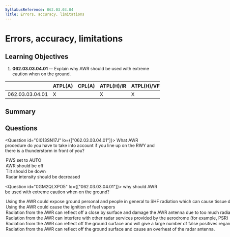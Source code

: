 ```yaml
---
SyllabusReference: 062.03.03.04
Title: Errors, accuracy, limitations
---
```


# Errors, accuracy, limitations

## Learning Objectives

1.  **062.03.03.04.01** -- Explain why AWR should be used with extreme caution
    when on the ground.

|                 | ATPL(A) | CPL(A) | ATPL(H)/IR | ATPL(H)/VFR | CPL(H) | IR | CBIR(A) |
| --------------- | ------- | ------ | ---------- | ----------- | ------ | -- | ------- |
| 062.03.03.04.01 | X       |        | X          | X           |        | X  | X       |

## Summary

## Questions

<Question id="0I013SN17J" lo={["062.03.03.04.01"]}>
  <Text variant="oneCorrect">
    What AWR procedure do you have to take into account if you line up on the
    RWY and there is a thunderstorm in front of you?
  </Text>

  <Option correct why="Predictive Wind shear should be set to AUTO, to make sure you get wind sheer warnings immediately after take off.">
    PWS set to AUTO
  </Option>

  <Option why="There is no reason to turn off AWR when already lined up on the runway.">
    AWR should be off
  </Option>

  <Option why="AS you are already on the ground, tilting the radar antenna down would be counter-productive.">
    Tilt should be down
  </Option>

  <Option why="As you are already lined up on the runway, there is no need to reduce radar intensity.">
    Radar intensity should be decreased
  </Option>
</Question>

<Question id="0GM2QLXPO5" lo={["062.03.03.04.01"]}>
  <Text variant="oneCorrect">
    why should AWR be used with extreme caution when on the ground?
  </Text>

  <Option correct why="In general Radars are very powerful pieces of equipment transmitting very intense and concentrated beams of EM waves. Pointing these at people is a bad idea.">
    Using the AWR could expose ground personal and people in general to SHF
    radiation which can cause tissue damage when absorbed in long amounts
  </Option>

  <Option correct why="In general Radars are very powerful pieces of equipment transmitting very intense and concentrated beams of EM waves. Accidentally Pointing these at Fuel tanks could cause a localized heating and an explosion.">
    Using the AWR could cause the ignition of fuel vapors
  </Option>

  <Option>
    Radiation from the AWR can reflect off a close by surface and damage the AWR
    antenna due to too much radiation being received at once.
  </Option>

  <Option why="EM from a weather radar use a specific frequency and do not interfere with any other radar system in airport.">
    Radiation from the AWR can interfere with other radar services provided by
    the aerodrome (for example, PSR)
  </Option>

  <Option why="This is not true since radars usually point to the horizont and above. Only a madman would point the radar at the ground directly">
    Radiation from the AWR can reflect off the ground surface and will give a
    large number of false positives regarding the weather in front of the
    aircraft.
  </Option>

  <Option>
    Radiation from the AWR can reflect off the ground surface and cause an
    overheat of the radar antenna.
  </Option>
</Question>

